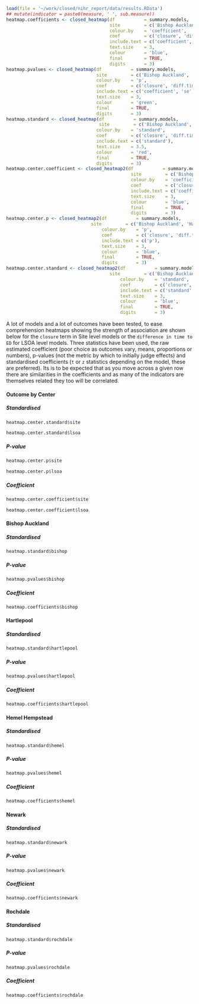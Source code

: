 ```r
load(file = '~/work/closed/nihr_report/data/results.RData')
## mutate(indicator = paste0(measure, ' ', sub.measure))
heatmap.coefficients <- closed_heatmap(df           = summary.models,
                                       site         = c('Bishop Auckland', 'Hartlepool', 'Hemel Hempstead', 'Newark', 'Rochdale'),
                                       colour.by    = 'coefficient',
                                       coef         = c('closure', 'diff.time.to.ed'),
                                       include.text = c('coefficient', 'se', 'p'),
                                       text.size    = 3,
                                       colour       = 'blue',
                                       final        = TRUE,
                                       digits       = 3)
heatmap.pvalues <- closed_heatmap(df           = summary.models,
                                  site         = c('Bishop Auckland', 'Hartlepool', 'Hemel Hempstead', 'Newark', 'Rochdale'),
                                  colour.by    = 'p',
                                  coef         = c('closure', 'diff.time.to.ed'),
                                  include.text = c('coefficient', 'se', 'p'),
                                  text.size    = 3,
                                  colour       = 'green',
                                  final        = TRUE,
                                  digits       = 3)
heatmap.standard <- closed_heatmap(df           = summary.models,
                                   site         = c('Bishop Auckland', 'Hartlepool', 'Hemel Hempstead', 'Newark', 'Rochdale'),
                                  colour.by    = 'standard',
                                  coef         = c('closure', 'diff.time.to.ed'),
                                  include.text = c('standard'),
                                  text.size    = 3.5,
                                  colour       = 'red',
                                  final        = TRUE,
                                  digits       = 3)
heatmap.center.coefficient <- closed_heatmap2(df           = summary.models,
                                               site         = c('Bishop Auckland', 'Hartlepool', 'Hemel Hempstead', 'Newark', 'Rochdale'),
                                               colour.by    = 'coefficient',
                                               coef         = c('closure', 'diff.time.to.ed'),
                                               include.text = c('coefficient', 'p'),
                                               text.size    = 3,
                                               colour       = 'blue',
                                               final        = TRUE,
                                               digits       = 3)
heatmap.center.p <- closed_heatmap2(df           = summary.models,
                	            site         = c('Bishop Auckland', 'Hartlepool', 'Hemel Hempstead', 'Newark', 'Rochdale'),
                                    colour.by    = 'p',
                                    coef         = c('closure', 'diff.time.to.ed'),
                                    include.text = c('p'),
                                    text.size    = 3,
                                    colour       = 'blue',
                                    final        = TRUE,
                                    digits       = 3)
heatmap.center.standard <- closed_heatmap2(df           = summary.models,
                	                   site         = c('Bishop Auckland', 'Hartlepool', 'Hemel Hempstead', 'Newark', 'Rochdale'),
                                           colour.by    = 'standard',
                                           coef         = c('closure', 'diff.time.to.ed'),
                                           include.text = c('standard', 'p'),
                                           text.size    = 3,
                                           colour       = 'blue',
                                           final        = TRUE,
                                           digits       = 3)


```

A lot of models and a lot of outcomes have been tested, to ease comprehension heatmaps showing the strength of association are shown below for the `closure` term in Site level models or the `difference in time to ED` for LSOA level models.  Three statistics have been used, the raw estimated coefficient (poor choice as outcomes vary, means, proportions or numbers), p-values (not the metric by which to initially judge effects) and standardised coefficients (`t` or `z` statistics depending on the model, these are preferred).  Its is to be expected that as you move across a given row there are similarities in the coefficients and as many of the indicators are themselves related they too will be correlated.

#### Outcome by Center  {.tabset .tabset-fade .tabset-pills}
##### Standardised
```r
heatmap.center.standard$site

```
```r
heatmap.center.standard$lsoa

```

##### P-value
```r
heatmap.center.p$site

```
```r
heatmap.center.p$lsoa

```

##### Coefficient
```r
heatmap.center.coefficient$site

```
```r
heatmap.center.coefficient$lsoa

```

#### Bishop Auckland  {.tabset .tabset-fade .tabset-pills}

##### Standardised
```r
heatmap.standard$bishop

```

##### P-value
```r
heatmap.pvalues$bishop

```

##### Coefficient
```r
heatmap.coefficients$bishop

```


#### Hartlepool {.tabset .tabset-fade .tabset-pills}


##### Standardised
```r
heatmap.standard$hartlepool

```

##### P-value
```r
heatmap.pvalues$hartlepool

```

##### Coefficient
```r
heatmap.coefficients$hartlepool

```

#### Hemel Hempstead {.tabset .tabset-fade .tabset-pills}

##### Standardised
```r
heatmap.standard$hemel

```

##### P-value
```r
heatmap.pvalues$hemel

```

##### Coefficient
```r
heatmap.coefficients$hemel

```

#### Newark {.tabset .tabset-fade .tabset-pills}

##### Standardised
```r
heatmap.standard$newark

```

##### P-value
```r
heatmap.pvalues$newark

```

##### Coefficient
```r
heatmap.coefficients$newark

```

#### Rochdale {.tabset .tabset-fade .tabset-pills}


##### Standardised
```r
heatmap.standard$rochdale

```

##### P-value
```r
heatmap.pvalues$rochdale

```

##### Coefficient
```r
heatmap.coefficients$rochdale

```
